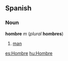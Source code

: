 ==Spanish==
===Noun===
'''hombre''' ''m'' (''plural'' '''hombres''')

#[[man]]

[[es:Hombre]]
[[hu:Hombre]]